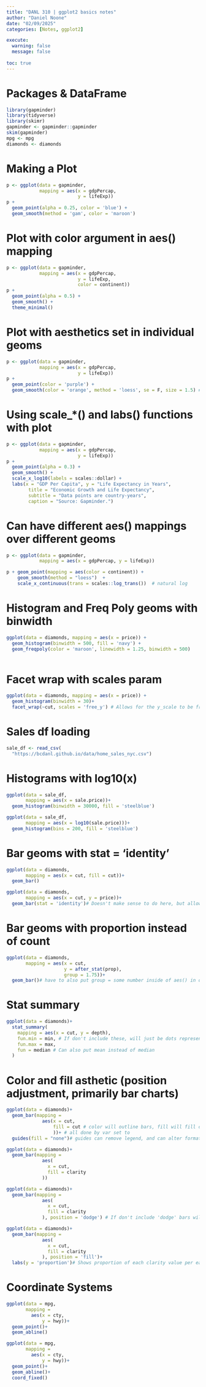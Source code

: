 ```yaml
---
title: "DANL 310 | ggplot2 basics notes"
author: "Daniel Noone"
date: "02/09/2025"
categories: [Notes, ggplot2]

execute: 
  warning: false
  message: false
  
toc: true
---
```


# Packages & DataFrame
```r
library(gapminder)
library(tidyverse)
library(skimr)
gapminder <- gapminder::gapminder
skim(gapminder)
mpg <- mpg
diamonds <- diamonds
```

# Making a Plot
```r
p <- ggplot(data = gapminder,
            mapping = aes(x = gdpPercap,
                          y = lifeExp))
p + 
  geom_point(alpha = 0.25, color = 'blue') + 
  geom_smooth(method = 'gam', color = 'maroon')
```

# Plot with color argument in aes() mapping
```r
p <- ggplot(data = gapminder,
            mapping = aes(x = gdpPercap,
                          y = lifeExp,
                          color = continent))
p + 
  geom_point(alpha = 0.5) + 
  geom_smooth() +
  theme_minimal()
```

# Plot with aesthetics set in individual geoms
```r

p <- ggplot(data = gapminder,
            mapping = aes(x = gdpPercap,
                          y = lifeExp))
p + 
  geom_point(color = 'purple') +
  geom_smooth(color = 'orange', method = 'loess', se = F, size = 1.5) # different non-linear method, and shading for error false
```

# Using scale_*() and labs() functions with plot
```r
p <- ggplot(data = gapminder,
            mapping = aes(x = gdpPercap,
                          y = lifeExp))
p + 
  geom_point(alpha = 0.3) +
  geom_smooth() +
  scale_x_log10(labels = scales::dollar) +
  labs(x = "GDP Per Capita", y = "Life Expectancy in Years",
        title = "Economic Growth and Life Expectancy",
        subtitle = "Data points are country-years",
        caption = "Source: Gapminder.")
```

# Can have different aes() mappings over different geoms
```r
p <- ggplot(data = gapminder, 
            mapping = aes(x = gdpPercap, y = lifeExp))

p + geom_point(mapping = aes(color = continent)) +
    geom_smooth(method = "loess")  +
    scale_x_continuous(trans = scales::log_trans())  # natural log
```
# Histogram and Freq Poly geoms with binwidth
```r
ggplot(data = diamonds, mapping = aes(x = price)) +
  geom_histogram(binwidth = 500, fill = 'navy') +
  geom_freqpoly(color = 'maroon', linewidth = 1.25, binwidth = 500)
  
```

# Facet wrap with scales param
```r
ggplot(data = diamonds, mapping = aes(x = price)) +
  geom_histogram(binwidth = 30)+
  facet_wrap(~cut, scales = 'free_y') # Allows for the y_scale to be free, in this case fair cut diamond price distribution is hard to see without free_y for scales
```

# Sales df loading
```r
sale_df <- read_csv(
  "https://bcdanl.github.io/data/home_sales_nyc.csv")
```

# Histograms with log10(x)
```r
ggplot(data = sale_df,
       mapping = aes(x = sale.price))+
  geom_histogram(binwidth = 30000, fill = 'steelblue')

ggplot(data = sale_df,
       mapping = aes(x = log10(sale.price)))+
  geom_histogram(bins = 200, fill = 'steelblue')


```

# Bar geoms with stat = 'identity'
```r
ggplot(data = diamonds,
       mapping = aes(x = cut, fill = cut))+
  geom_bar()

ggplot(data = diamonds,
       mapping = aes(x = cut, y = price))+
  geom_bar(stat = 'identity')# Doesn't make sense to do here, but allows you to set your own y mapping to override count default, geom_col() can also be used which just allows you to set bar height with y in aes(), ggplot also used alphebetical order by default to map out categories, can factor with a given # of levels to specify order, ie; "Fair"<"Good"<"Ideal"<"Premium"<"Very Good"

```

# Bar geoms with proportion instead of count
```r
ggplot(data = diamonds, 
       mapping = aes(x = cut,
                     y = after_stat(prop), 
                     group = 1.75))+
  geom_bar()# have to also put group = some number inside of aes() in order for it to calc proportions successfully
```

# Stat summary
```r
ggplot(data = diamonds)+
  stat_summary(
    mapping = aes(x = cut, y = depth),
    fun.min = min, # If don't include these, will just be dots representing whatever is after fun =
    fun.max = max,
    fun = median # Can also put mean instead of median
  )
```

# Color and fill asthetic (position adjustment, primarily bar charts)
```r
ggplot(data = diamonds)+
  geom_bar(mapping = 
             aes(x = cut,
                 fill = cut # color will outline bars, fill will fill colors into bars,
                 ))+ # all done by var set to 
  guides(fill = "none")# guides can remove legend, and can alter formatting for legends and theme stuff
```
```r
ggplot(data = diamonds)+
  geom_bar(mapping = 
             aes(
               x = cut,
               fill = clarity
             ))
```

```r
ggplot(data = diamonds)+
  geom_bar(mapping = 
             aes(
               x = cut,
               fill = clarity
             ), position = 'dodge') # If don't include 'dodge' bars will be stacked, if do will have multiple bars per x-axis category, clustered bar chart
```
```r
ggplot(data = diamonds)+
  geom_bar(mapping = 
             aes(
               x = cut,
               fill = clarity
             ), position = 'fill')+
  labs(y = 'proportion')# Shows proportion of each clarity value per each cut value

```
# Coordinate Systems
```r
ggplot(data = mpg,
       mapping =
         aes(x = cty,
             y = hwy))+
  geom_point()+
  geom_abline()
```
```r
ggplot(data = mpg,
       mapping =
         aes(x = cty,
             y = hwy))+
  geom_point()+
  geom_abline()+
  coord_fixed()
```


